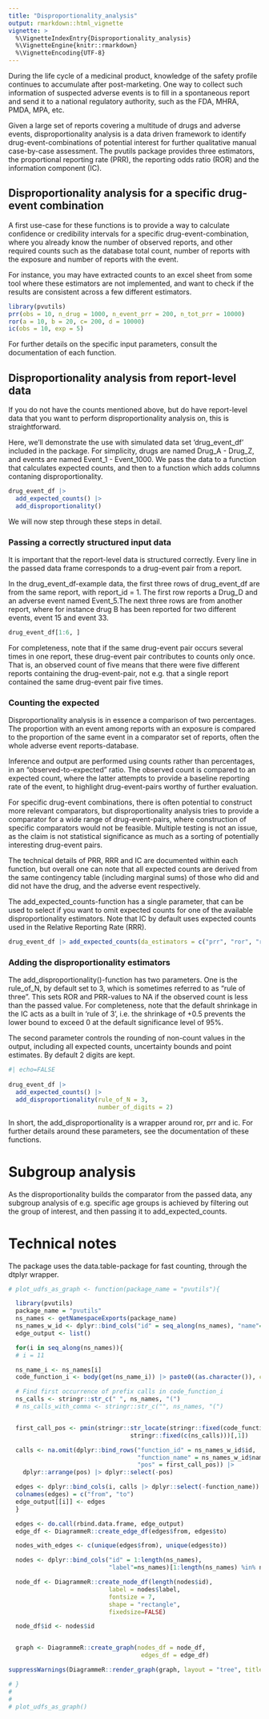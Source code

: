 ```yaml
---
title: "Disproportionality_analysis"
output: rmarkdown::html_vignette
vignette: >
  %\VignetteIndexEntry{Disproportionality_analysis}
  %\VignetteEngine{knitr::rmarkdown}
  %\VignetteEncoding{UTF-8}
---
```


During the life cycle of a medicinal product, knowledge of the safety profile 
continues to accumulate after post-marketing. One way to collect such information
of suspected adverse events is to fill in a spontaneous report and send it to a 
national regulatory authority, such as the FDA, MHRA, PMDA, MPA, etc.      

Given a large set of reports covering a multitude of drugs and adverse events, 
disproportionality analysis is a data driven framework to identify 
drug-event-combinations of potential interest for further qualitative 
manual case-by-case assessment. The pvutils package provides three estimators, 
the proportional reporting rate (PRR), the reporting odds ratio (ROR) and the 
information component (IC). 

## Disproportionality analysis for a specific drug-event combination
A first use-case for these functions is to provide a way to calculate 
confidence or credibility intervals for a specific drug-event-combination, where
you already know the number of observed reports, and other required counts such as
the database total count, number of reports with the exposure and number of
reports with the event.

For instance, you may have extracted counts to an excel sheet from 
some tool where these estimators are not implemented, and want to check 
if the results are consistent across a few different estimators.

```r
library(pvutils)
prr(obs = 10, n_drug = 1000, n_event_prr = 200, n_tot_prr = 10000)
ror(a = 10, b = 20, c= 200, d = 10000)
ic(obs = 10, exp = 5)
```
For further details on the specific input parameters, consult the documentation 
of each function. 

## Disproportionality analysis from report-level data
If you do not have the counts mentioned above, but do have report-level data 
that you want to perform disproportionality analysis on, this is straightforward.

Here, we'll demonstrate the use with simulated data set 'drug_event_df' included 
in the package. For simplicity, drugs are named Drug_A - Drug_Z, and events are 
named Event_1 - Event_1000. We pass the data to a function that calculates
expected counts, and then to a function which adds columns contaning 
disproportionality.

```r
drug_event_df |>
  add_expected_counts() |>
  add_disproportionality()
```

We will now step through these steps in detail. 

### Passing a correctly structured input data
It is important that the report-level data is structured correctly. 
Every line in the passed data frame corresponds to a drug-event pair
from a report.

In the drug_event_df-example data, the first three rows of drug_event_df are from the same report, with report_id = 1. The first row reports a Drug_D and an adverse event 
named Event_5.The next three rows are from another report, where for instance 
drug B has been reported for two different events, event 15 and event 33. 

```r
drug_event_df[1:6, ]
```

For completeness, note that if the same drug-event pair occurs several times in 
one report, these drug-event pair contributes to counts only once. That is, 
an observed count of five means that there were five different reports 
containing the drug-event-pair, not e.g. that a single report contained the same 
drug-event pair five times.

### Counting the expected
Disproportionality analysis is in essence a comparison of two percentages. 
The proportion with an event among reports with an exposure is compared  
to the proportion of the same event in a comparator set of reports, 
often the whole adverse event reports-database.

Inference and output are performed using counts rather than percentages,
in an "observed-to-expected" ratio.  The observed count is compared to an 
expected count, where the latter attempts to provide a baseline reporting 
rate of the event, to highlight drug-event-pairs worthy of further evaluation.

For specific drug-event combinations, there is often potential to construct
more relevant comparators, but disproportionality analysis tries to provide a 
comparator for a wide range of drug-event-pairs, where construction of specific 
comparators would not be feasible. Multiple testing is not an issue, as the
claim is not statistical significance as much as a sorting of potentially 
interesting drug-event pairs. 

The technical details of PRR, RRR and IC are documented within 
each function, but overall one can note that all expected counts are derived 
from the same contingency table (including marginal sums) of those who did and 
did not have the drug, and the adverse event respectively.

The add_expected_counts-function has a single parameter, that can be used
to select if you want to omit expected counts for one of the available 
disproportionality estimators. Note that IC by default uses expected counts 
used in the Relative Reporting Rate (RRR).

```r
drug_event_df |> add_expected_counts(da_estimators = c("prr", "ror", "rrr")) |> head(1)
```


### Adding the disproportionality estimators
The add_disproportionality()-function has two parameters. One is the rule_of_N,
by default set to 3, which is sometimes referred to as "rule of three". 
This sets ROR and PRR-values to NA if the observed count is less than the 
passed value. For completeness, note that the default shrinkage in the IC acts as a 
built in 'rule of 3', i.e. the shrinkage of +0.5 prevents the lower bound to 
exceed 0 at the default significance level of 95\%.

The second parameter controls the rounding of non-count values in the output, 
including all expected counts, uncertainty bounds and point estimates. By default
2 digits are kept. 

```r
#| echo=FALSE 
  
drug_event_df |> 
  add_expected_counts() |> 
  add_disproportionality(rule_of_N = 3, 
                         number_of_digits = 2)
```
In short, the add_disproportionality is a wrapper around ror, prr and ic. For further details around these parameters, see the documentation of these functions. 

# Subgroup analysis
As the disproportionality builds the comparator from the passed data, 
any subgroup analysis of e.g. specific age groups is achieved by filtering out
the group of interest, and then passing it to add_expected_counts.  

# Technical notes
The package  uses the data.table-package for fast counting, through the dtplyr
wrapper. 

```r

# plot_udfs_as_graph <- function(package_name = "pvutils"){

  library(pvutils)
  package_name = "pvutils"
  ns_names <- getNamespaceExports(package_name)
  ns_names_w_id <- dplyr::bind_cols("id" = seq_along(ns_names), "name"=ns_names)
  edge_output <- list()

  for(i in seq_along(ns_names)){
  # i = 11

  ns_name_i <- ns_names[i]
  code_function_i <- body(get(ns_name_i)) |> paste0((as.character()), collapse="")

  # Find first occurrence of prefix calls in code_function_i
  ns_calls <- stringr::str_c(" ", ns_names, "(")
  # ns_calls_with_comma <- stringr::str_c("", ns_names, "(")


  first_call_pos <- pmin(stringr::str_locate(stringr::fixed(code_function_i),
                                  stringr::fixed(c(ns_calls)))[,1])

  calls <- na.omit(dplyr::bind_rows("function_id" = ns_names_w_id$id,
                                    "function_name" = ns_names_w_id$name,
                                    "pos" = first_call_pos)) |>
    dplyr::arrange(pos) |> dplyr::select(-pos)

  edges <- dplyr::bind_cols(i, calls |> dplyr::select(-function_name))
  colnames(edges) = c("from", "to")
  edge_output[[i]] <- edges
  }

  edges <- do.call(rbind.data.frame, edge_output)
  edge_df <- DiagrammeR::create_edge_df(edges$from, edges$to)

  nodes_with_edges <- c(unique(edges$from), unique(edges$to))

  nodes <- dplyr::bind_cols("id" = 1:length(ns_names),
                            "label"=ns_names)[1:length(ns_names) %in% nodes_with_edges,]

  node_df <- DiagrammeR::create_node_df(length(nodes$id),
                            label = nodes$label,
                            fontsize = 7,
                            shape = "rectangle",
                            fixedsize=FALSE)

  node_df$id <- nodes$id


  graph <- DiagrammeR::create_graph(nodes_df = node_df,
                                     edges_df = edge_df)
```


```r

suppressWarnings(DiagrammeR::render_graph(graph, layout = "tree", title="Overview of package functions"))

# }
# 
# 
# plot_udfs_as_graph()

```

